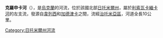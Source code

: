 {{coord|50|17|50.72|N|28|36|56.24|E}}

'''克羅申卡河'''（{{lang-uk|Крошенка}}），是[[烏克蘭|烏克蘭]]的河流，位於該國北部[[日托米爾州|日托米爾州]]，屬於[[利索瓦卡緬卡河|利索瓦卡緬卡河]]的左支流，發源自[[韋列西|韋列西]]和[[加德津卡|加德津卡]]之間，流經[[治托米亞區|治托米亞區]]，河道全長10公里。

{{DEFAULTSORT:Крошенка}}
[[Category:日托米爾州河流|Category:日托米爾州河流]]


{{Ukraine-river-stub}}